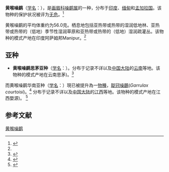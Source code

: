 {{Speciesbox
| name = 黄喉噪鹛
| image = GarrulaxGalbanusGould.jpg
| status = LC | status_system = IUCN3.1
| genus = Garrulax
| species = galbanus
| authority = {{link-en|亨利·哈弗沙姆·戈德温-奥斯汀|Henry Haversham Godwin-Austen|Godwin-Austen}}, 1874<ref name='id3291'>{{cite web| url =http://www.bioinfo.cn/db05/BjdwSpecies.php?action=view&id=3291| title =黄喉噪鹛| work =《中国动物物种编目数据库》| publisher =中国科学院微生物研究所| author =中国科学院动物研究所| accessdate =2009-04-04| deadurl =yes| archiveurl =https://web.archive.org/web/20160305001220/http://www.bioinfo.cn/db05/BjdwSpecies.php?action=view&id=3291| archivedate =2016-03-05}}</ref>
| range_map = 
}}

'''黄喉噪鹛'''（[[学名|学名]]：{{lang|la|''Garrulax galbanus''}}），是[[画眉科|画眉科]][[噪鹛属|噪鹛属]]的一种，分布于[[印度|印度]]、[[缅甸|缅甸]]和[[孟加拉国|孟加拉国]]。该物种的保护状况被评为[[无危|无危]]。<ref>{{cite web|url=http://www.birdlife.org/datazone/speciesfactsheet.php?id=32279&m=0|title=Garrulax galbanus|publisher=[[国际鸟盟|BirdLife.org]]|accessdate=2011-06-27}}</ref>

黄喉噪鹛的平均体重约为56.0克。栖息地包括亚热带或热带的湿润低地林、亚热带或热带的（低地）季节性湿润草原和亚热带或热带的（低地）湿润疏灌丛。该物种的模式产地在印度阿萨姆邦Manipur。<ref name='id3291'/>

==亚种==
*'''黄喉噪鹛思茅亚种'''（[[学名|学名]]：{{lang|la|''Garrulax galbanus simaoensis''}}）。分布于记录不详以及[[中国大陆|中国大陆]]的[[云南|云南]]等地。该物种的模式产地在云南思茅)。<ref name='id3293'>{{cite web| url =http://www.bioinfo.cn/db05/BjdwSpecies.php?action=view&id=3293| title =黄喉噪鹛思茅亚种| work =《中国动物物种编目数据库》| publisher =中国科学院微生物研究所| author =中国科学院动物研究所| accessdate =2009-04-04| deadurl =yes| archiveurl =https://web.archive.org/web/20160305045955/http://www.bioinfo.cn/db05/BjdwSpecies.php?action=view&id=3293| archivedate =2016-03-05}}</ref>

而黄喉噪鹛华南亚种（[[学名|学名]]：{{lang|la|''Garrulax galbanus courtoisi''}}）現已被提升為一[[物種|物種]]，[[靛冠噪鶥|靛冠噪鶥]](''Garrulax courtoisi'')。<ref name=iucn>{{cite web | url = http://www.iucnredlist.org/details/150799/0 | title = IUCN Redlist | work = | publisher = | author = | accessdate = 2009-10-04 }}</ref>
分布于记录不详以及[[中国大陆|中国大陆]]的[[江西|江西]]等地。该物种的模式产地在江西婺源)。 <ref name='id3292'>{{cite web| url =http://www.bioinfo.cn/db05/BjdwSpecies.php?action=view&id=3292| title =黄喉噪鹛华南亚种| work =《中国动物物种编目数据库》| publisher =中国科学院微生物研究所| author =中国科学院动物研究所| accessdate =2009-04-04| deadurl =yes| archiveurl =https://web.archive.org/web/20160305055735/http://www.bioinfo.cn/db05/BjdwSpecies.php?action=view&id=3292| archivedate =2016-03-05}}</ref>

== 参考文献 ==
{{commons category|Garrulax galbanus}}
{{reflist}}
{{Taxonbar|from=Q3315589}}

[[Category:噪鹛属|黄喉噪鹛]]